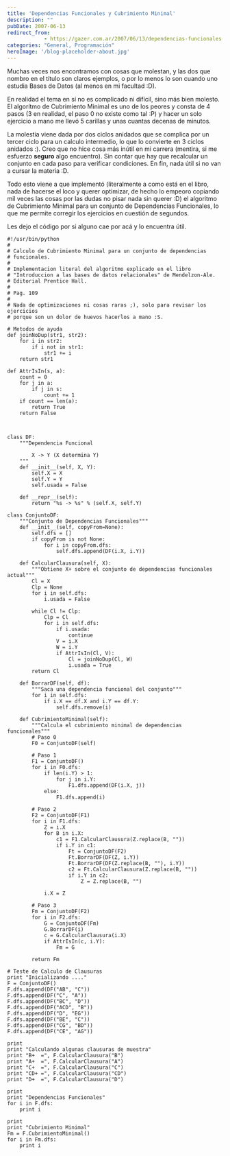 ```yaml
---
title: 'Dependencias Funcionales y Cubrimiento Minimal'
description: ""
pubDate: 2007-06-13
redirect_from: 
            - https://gazer.com.ar/2007/06/13/dependencias-funcionales-y-cubrimiento-minimal/
categories: "General, Programación"
heroImage: '/blog-placeholder-about.jpg'
---
```

Muchas veces nos encontramos con cosas que molestan, y las dos que nombro en el título son claros ejemplos, o por lo menos lo son cuando uno estudia Bases de Datos (al menos en mi facultad :D).

En realidad el tema en sí no es complicado ni difícil, sino más bien molesto. El algorítmo de Cubrimiento Minimal es uno de los peores y consta de 4 pasos (3 en realidad, el paso 0 no existe como tal :P) y hacer un solo ejercicio a mano me llevó 5 carillas y unas cuantas decenas de minutos.

La molestia viene dada por dos ciclos anidados que se complica por un tercer ciclo para un calculo intermedio, lo que lo convierte en 3 ciclos anidados :). Creo que no hice cosa más inútil en mi carrera (mentira, si me esfuerzo **seguro** algo encuentro). Sin contar que hay que recalcular un conjunto en cada paso para verificar condiciones. En fin, nada útil si no van a cursar la materia :D.

Todo esto viene a que implementó (literalmente a como está en el libro, nada de hacerse el loco y querer optimizar, de hecho lo empeoro copiando mil veces las cosas por las dudas no pisar nada sin querer :D) el algoritmo de Cubrimiento Minimal para un conjunto de Dependencias Funcionales, lo que me permite corregir los ejercicios en cuestión de segundos.

Les dejo el código por si alguno cae por acá y lo encuentra útil.

<!--more-->

```
#!/usr/bin/python
#
# Calculo de Cubrimiento Minimal para un conjunto de dependencias
# funcionales.
#
# Implementacion literal del algoritmo explicado en el libro
# "Introduccion a las bases de datos relacionales" de Mendelzon-Ale.
# Editorial Prentice Hall.
#
# Pag. 109
#
# Nada de optimizaciones ni cosas raras ;), solo para revisar los ejercicios
# porque son un dolor de huevos hacerlos a mano :S.

# Metodos de ayuda
def joinNoDup(str1, str2):
    for i in str2:
        if i not in str1:
            str1 += i
    return str1

def AttrIsIn(s, a):
    count = 0
    for j in a:
        if j in s:
            count += 1
    if count == len(a):
        return True
    return False



class DF:
    """Dependencia Funcional

        X -> Y (X determina Y)
    """
    def __init__(self, X, Y):
        self.X = X
        self.Y = Y
        self.usada = False

    def __repr__(self):
        return "%s -> %s" % (self.X, self.Y)

class ConjuntoDF:
    """Conjunto de Dependencias Funcionales"""
    def __init__(self, copyFrom=None):
        self.dfs = []
        if copyFrom is not None:
            for i in copyFrom.dfs:
                self.dfs.append(DF(i.X, i.Y))

    def CalcularClausura(self, X):
        """Obtiene X+ sobre el conjunto de dependencias funcionales actual"""
        Cl = X
        Clp = None
        for i in self.dfs:
            i.usada = False

        while Cl != Clp:
            Clp = Cl
            for i in self.dfs:
                if i.usada:
                    continue
                V = i.X
                W = i.Y
                if AttrIsIn(Cl, V):
                    Cl = joinNoDup(Cl, W)
                    i.usada = True
        return Cl

    def BorrarDF(self, df):
        """Saca una dependencia funcional del conjunto"""
        for i in self.dfs:
            if i.X == df.X and i.Y == df.Y:
                self.dfs.remove(i)

    def CubrimientoMinimal(self):
        """Calcula el cubrimiento minimal de dependencias funcionales"""
        # Paso 0
        F0 = ConjuntoDF(self)

        # Paso 1
        F1 = ConjuntoDF()
        for i in F0.dfs:
            if len(i.Y) > 1:
                for j in i.Y:
                    F1.dfs.append(DF(i.X, j))
            else:
                F1.dfs.append(i)

        # Paso 2
        F2 = ConjuntoDF(F1)
        for i in F1.dfs:
            Z = i.X
            for B in i.X:
                c1 = F1.CalcularClausura(Z.replace(B, ""))
                if i.Y in c1:
                    Ft = ConjuntoDF(F2)
                    Ft.BorrarDF(DF(Z, i.Y))
                    Ft.BorrarDF(DF(Z.replace(B, ""), i.Y))
                    c2 = Ft.CalcularClausura(Z.replace(B, ""))
                    if i.Y in c2:
                        Z = Z.replace(B, "")

            i.X = Z

        # Paso 3
        Fm = ConjuntoDF(F2)
        for i in F2.dfs:
            G = ConjuntoDF(Fm)
            G.BorrarDF(i)
            c = G.CalcularClausura(i.X)
            if AttrIsIn(c, i.Y):
                Fm = G

        return Fm

# Teste de Calculo de Clausuras
print "Inicializando ...."
F = ConjuntoDF()
F.dfs.append(DF("AB", "C"))
F.dfs.append(DF("C", "A"))
F.dfs.append(DF("BC", "D"))
F.dfs.append(DF("ACD", "B"))
F.dfs.append(DF("D", "EG"))
F.dfs.append(DF("BE", "C"))
F.dfs.append(DF("CG", "BD"))
F.dfs.append(DF("CE", "AG"))

print
print "Calculando algunas clausuras de muestra"
print "B+  =", F.CalcularClausura("B")
print "A+  =", F.CalcularClausura("A")
print "C+  =", F.CalcularClausura("C")
print "CD+ =", F.CalcularClausura("CD")
print "D+  =", F.CalcularClausura("D")

print
print "Dependencias Funcionales"
for i in F.dfs:
    print i

print
print "Cubrimiento Minimal"
Fm = F.CubrimientoMinimal()
for i in Fm.dfs:
    print i
```

